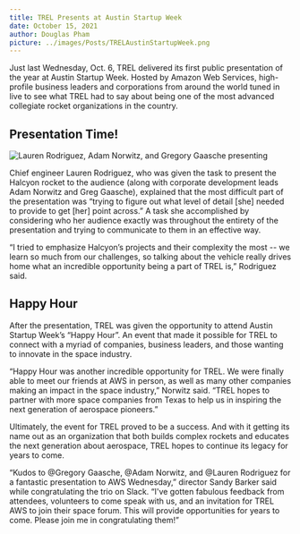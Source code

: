 ```yaml
---
title: TREL Presents at Austin Startup Week
date: October 15, 2021
author: Douglas Pham
picture: ../images/Posts/TRELAustinStartupWeek.png
---
```


Just last Wednesday, Oct. 6, TREL delivered its first public presentation of the year at Austin Startup Week. Hosted by Amazon Web Services, high-profile business leaders and corporations from around the world tuned in live to see what TREL had to say about being one of the most advanced collegiate rocket organizations in the country.

## Presentation Time!
![Lauren Rodriguez, Adam Norwitz, and Gregory Gaasche presenting](/images/Posts/TRELAWSPresenting.jpg)

Chief engineer Lauren Rodriguez, who was given the task to present the Halcyon rocket to the audience (along with corporate development leads Adam Norwitz and Greg Gaasche), explained that the most difficult part of the presentation was “trying to figure out what level of detail [she] needed to provide to get [her] point across.” A task she accomplished by considering who her audience exactly was throughout the entirety of the presentation and trying to communicate to them in an effective way.

“I tried to emphasize Halcyon’s projects and their complexity the most -- we learn so much from our challenges, so talking about the vehicle really drives home what an incredible opportunity being a part of TREL is,” Rodriguez said.

## Happy Hour

After the presentation, TREL was given the opportunity to attend Austin Startup Week’s “Happy Hour”. An event that made it possible for TREL to connect with a myriad of companies, business leaders, and those wanting to innovate in the space industry.

“Happy Hour was another incredible opportunity for TREL. We were finally able to meet our friends at AWS in person, as well as many other companies making an impact in the space industry,” Norwitz said. “TREL hopes to partner with more space companies from Texas to help us in inspiring the next generation of aerospace pioneers.”

Ultimately, the event for TREL proved to be a success. And with it getting its name out as an organization that both builds complex rockets and educates the next generation about aerospace, TREL hopes to continue its legacy for years to come.

“Kudos to @Gregory Gaasche, @Adam Norwitz, and @Lauren Rodriguez for a fantastic presentation to AWS Wednesday,” director Sandy Barker said while congratulating the trio on Slack. “I've gotten fabulous feedback from attendees, volunteers to come speak with us, and an invitation for TREL AWS to join their space forum. This will provide opportunities for years to come. Please join me in congratulating them!”
